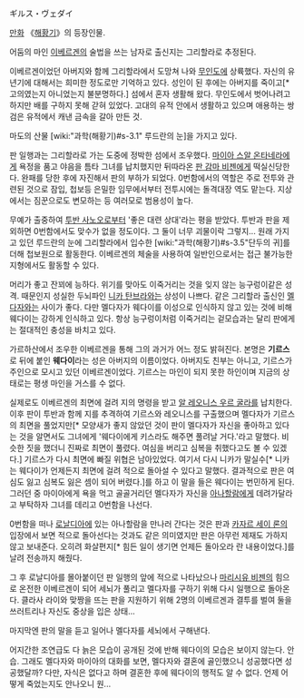 ギルス・ヴェダイ 

[[만화]] 《[[해황기]]》의 등장인물.

어둠의 마인 [[이베르겐]]의 술법을 쓰는 남자로 출신지는 그리할라로 추정된다.

이베르겐이었던 아버지와 함께 그리할라에서 도망쳐 나와 [[무인도]]에 상륙했다. 자신의 유년기에 대해서는 희미한 정도로만 기억하고 있다. 성인이 된 후에는 아버지를 죽이고[* 고의였는지 아니었는지 불분명하다.] 섬에서 혼자 생활해 왔다. 무인도에서 벗어나려고 하지만 배를 구하지 못해 갇혀 있었다. 고대의 유적 안에서 생활하고 있으며 애용하는 쌍검은 유적에서 캐낸 금속을 갈아 만든 것. 

마도의 산물 [wiki:"과학(해황기)#s-3.1" 루드란의 눈]을 가지고 있다.

판 일행과는 그리할라로 가는 도중에 정박한 섬에서 조우했다. [[마이아 스알 온타네라]]에게 욕정을 품고 야음을 틈타 그녀를 납치했지만 뒤따라온 [[판 감마 비젠]]에게 떡실신당한다. 완패를 당한 후에 자진해서 판의 부하가 되었다. 0번함에서의 역할은 주로 전투와 관련된 것으로 잠입, 첩보등 은밀한 임무에서부터 전투시에는 돌격대장 역도 맡는다. 지상에서는 짐꾼으로도 변모하는 등 여러모로 범용성이 높다. 

무예가 출중하여 [[투반 사노오]]로부터 '좋은 대련 상대'라는 평을 받았다. 투반과 판을 제외하면 0번함에서도 맞수가 없을 정도이다. 그 둘이 너무 괴물이락 그렇지... 원래 가지고 있던 루드란의 눈에 그리할라에서 입수한 [wiki:"과학(해황기)#s-3.5"단두의 귀]를 더해 첩보원으로 활동한다. 이베르겐의 체술을 사용하여 일반인으로서는 접근 불가능한 지형에서도 활동할 수 있다. 

머리가 좋고 잔꾀에 능하다. 위기를 맞아도 이죽거리는 것을 잊지 않는 능구렁이같은 성격. 때문인지 성실한 두뇌파인 [[니카 탄브라]]와는 상성이 나쁘다. 같은 그리할라 출신인 [[멜다자]]와는 사이가 좋다. 다만 멜다자가 웨다이를 이성으로 인식하지 않고 있는 것에 비해 웨다이는 강하게 인식하고 있다. 항상 능구렁이처럼 이죽거리는 겉모습과는 달리 판에게는 절대적인 충성을 바치고 있다.

가르하산에서 조우한 이베르겐을 통해 그의 과거가 어느 정도 밝혀진다. 본명은 '''기르스'''로 뒤에 붙인 '''웨다이'''라는 성은 아버지의 이름이었다. 아버지도 친부는 아니고, 기르스가 주인으로 모시고 있던 이베르겐이었다. 기르스는 마인이 되지 못한 하인이며 지금의 상태로는 평생 마인을 거스를 수 없다. 

실제로도 이베르겐의 최면에 걸려 지의 명령을 받고 [[알 레오니스 우르 굴라]]를 납치한다. 이후 판이 투반과 함께 지를 추격하여 기르스와 레오니스를 구출했으며 멜다자가 기르스의 최면을 풀었지만[* 모양새가 좋지 않았던 것이 판이 멜다자가 자신을 좋아하고 있다는 것을 알면서도 그녀에게 '웨다이에게 키스라도 해주면 풀려날 거다.'라고 말했다. 비슷한 짓을 했더니 진짜로 최면이 풀렸다. 여심을 버리고 심복을 취했다고도 볼 수 있겠다.] 기르스가 다시 최면에 빠질 위협은 남아있었다. 여기서 다시 니카가 말실수[* 니카는 웨다이가 언제든지 최면에 걸려 적으로 돌아설 수 있다고 말했다. 결과적으로 판은 여심도 잃고 심복도 잃은 셈이 되어 버렸다.]를 하고 이 말을 들은 웨다이는 번민하게 된다. 그러던 중 마이아에게 욕을 먹고 골골거리던 멜다자가 자신을 [[아나할람]]에게 데려가달라고 부탁하자 그녀를 데리고 0번함을 나선다.

0번함을 떠나 [[로날디아]]에 있는 아나할람을 만나러 간다는 것은 판과 [[카자르 세이 론]]의 입장에서 보면 적으로 돌아선다는 것과도 같은 의미였지만 판은 아무런 제재도 가하지 않고 보내준다. 오히려 화살편지[* 힘든 일이 생기면 언제든 돌아오라 란 내용이었다.]를 날려 전송까지 해줬다.

그 후 로날디아를 몰아붙이던 판 일행의 앞에 적으로 나타났으나 [[마리시유 비젠]]의 힘으로 온전한 이베르겐이 되어 세뇌가 풀리고 멜다자를 구하기 위해 다시 일행으로 돌아온다. 클라사 라이와 맞짱을 뜨는 판을 지원하기 위해 2명의 이베르겐과 결투를 벌여 둘을 쓰러트리나 자신도 중상을 입은 상태...

마지막엔 판의 말을 듣고 일어나 멜다자를 세뇌에서 구해낸다.

어지간한 조연급도 다 늙은 모습이 공개된 것에 반해 웨다이의 모습은 보이지 않는다. 안습. 그래도 멜다자와 마이아의 대화를 보면, 멜다자와 결혼에 골인했으니 성공했다면 성공했달까? 다만, 자식은 없다고 하며 결혼한 후에 웨다이의 행적도 알 수 없다. 언제 어떻게 죽었는지도 안나오니 원...
